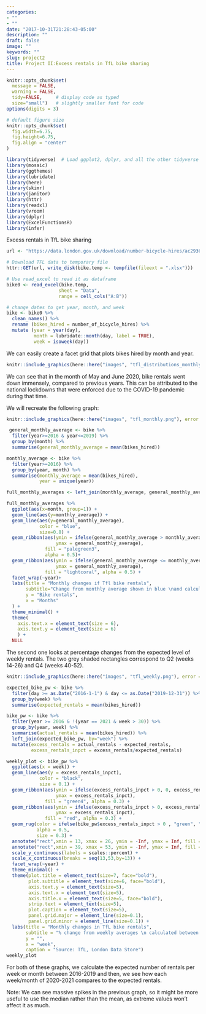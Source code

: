 ```yaml
---
categories:
- ""
- ""
date: "2017-10-31T21:28:43-05:00"
description: ""
draft: false
image: ""
keywords: ""
slug: project2
title: Project II:Excess rentals in TfL bike sharing
---
```


```r
knitr::opts_chunk$set(
  message = FALSE, 
  warning = FALSE, 
  tidy=FALSE,     # display code as typed
  size="small")   # slightly smaller font for code
options(digits = 3)

# default figure size
knitr::opts_chunk$set(
  fig.width=6.75, 
  fig.height=6.75,
  fig.align = "center"
)
```


```r
library(tidyverse)  # Load ggplot2, dplyr, and all the other tidyverse packages
library(mosaic)
library(ggthemes)
library(lubridate)
library(here)
library(skimr)
library(janitor)
library(httr)
library(readxl)
library(vroom)
library(dplyr)
library(ExcelFunctionsR)
library(infer)
```

Excess rentals in TfL bike sharing

```r
url <- "https://data.london.gov.uk/download/number-bicycle-hires/ac29363e-e0cb-47cc-a97a-e216d900a6b0/tfl-daily-cycle-hires.xlsx"

# Download TFL data to temporary file
httr::GET(url, write_disk(bike.temp <- tempfile(fileext = ".xlsx")))

# Use read_excel to read it as dataframe
bike0 <- read_excel(bike.temp,
                   sheet = "Data",
                   range = cell_cols("A:B"))

# change dates to get year, month, and week
bike <- bike0 %>% 
  clean_names() %>% 
  rename (bikes_hired = number_of_bicycle_hires) %>% 
  mutate (year = year(day),
          month = lubridate::month(day, label = TRUE),
          week = isoweek(day))
```



We can easily create a facet grid that plots bikes hired by month and year.

```r
knitr::include_graphics(here::here("images", "tfl_distributions_monthly.png"), error = FALSE)
```

We can see that in the month of May and June 2020, bike rentals went down immensely, compared to previous years. This can be attributed to the national lockdowns that were enforced due to the COVID-19 pandemic during that time.

We will recreate the following graph:

```r
knitr::include_graphics(here::here("images", "tfl_monthly.png"), error = FALSE)
```

```r
 general_monthly_average <- bike %>% 
  filter(year>=2016 & year<=2019) %>% 
  group_by(month) %>%
  summarise(general_monthly_average = mean(bikes_hired))

monthly_average <- bike %>% 
  filter(year>=2016) %>%
  group_by(year, month) %>%
  summarise(monthly_average = mean(bikes_hired),
            year = unique(year))

full_monthly_averages <- left_join(monthly_average, general_monthly_average, by="month")

full_monthly_averages %>% 
  ggplot(aes(x=month, group=1)) +
  geom_line(aes(y=monthly_average)) +
  geom_line(aes(y=general_monthly_average),
            color = "blue",
            size=0.8) +
  geom_ribbon(aes(ymin = ifelse(general_monthly_average > monthly_average, general_monthly_average, monthly_average), 
                  ymax = general_monthly_average), 
              fill = "palegreen3", 
              alpha = 0.5)+
  geom_ribbon(aes(ymin = ifelse(general_monthly_average <= monthly_average, general_monthly_average, monthly_average), 
                  ymax = general_monthly_average), 
              fill = "lightcoral", alpha = 0.5) +
  facet_wrap(~year)+
  labs(title = "Monthly changes if Tfl bike rentals",
       subtitle="Change from monthly average shown in blue \nand calculated between 2026-2019",
       y = "Bike rentals",
       x = "Months"
  ) +
  theme_minimal() +
  theme(
    axis.text.x = element_text(size = 6),
    axis.text.y = element_text(size = 6)
    ) +
  NULL

```
  
The second one looks at percentage changes from the expected level of weekly rentals. The two grey shaded rectangles correspond to Q2 (weeks 14-26) and Q4 (weeks 40-52).

```r
knitr::include_graphics(here::here("images", "tfl_weekly.png"), error = FALSE)
```

```r
expected_bike_pw <- bike %>%
  filter(day >= as.Date("2016-1-1") & day <= as.Date("2019-12-31")) %>%
  group_by(week) %>% 
  summarise(expected_rentals = mean(bikes_hired))

bike_pw <- bike %>%
  filter(year >= 2016 & !(year == 2021 & week > 30)) %>%
  group_by(year, week) %>% 
  summarise(actual_rentals = mean(bikes_hired)) %>% 
  left_join(expected_bike_pw, by="week") %>% 
  mutate(excess_rentals = actual_rentals - expected_rentals,
         excess_rentals_inpct = excess_rentals/expected_rentals)
```


```r
weekly_plot <- bike_pw %>% 
  ggplot(aes(x = week)) +
  geom_line(aes(y = excess_rentals_inpct), 
            color = "black", 
            size = 0.1) +
  geom_ribbon(aes(ymin = ifelse(excess_rentals_inpct > 0, 0, excess_rentals_inpct), 
                  ymax = excess_rentals_inpct),
              fill = "green4", alpha = 0.3) +
  geom_ribbon(aes(ymin = ifelse(excess_rentals_inpct > 0, excess_rentals_inpct, 0), 
                  ymax = excess_rentals_inpct),
              fill = "red", alpha = 0.3) +
  geom_rug(color = ifelse(bike_pw$excess_rentals_inpct > 0 , "green", "red"),
           alpha = 0.5,
           size = 0.3) +
  annotate("rect",xmin = 13, xmax = 26, ymin = -Inf, ymax = Inf, fill = "grey", alpha = 0.3) +
  annotate("rect",xmin = 39, xmax = 53, ymin = -Inf, ymax = Inf, fill = "grey", alpha = 0.3) +
  scale_y_continuous(labels = scales::percent) +
  scale_x_continuous(breaks = seq(13,53,by=13)) +
  facet_wrap(~year) +
  theme_minimal() +
  theme(plot.title = element_text(size=7, face="bold"),
        plot.subtitle = element_text(size=6, face="bold"),
        axis.text.y = element_text(size=5),
        axis.text.x = element_text(size=5),
        axis.title.x = element_text(size=5, face="bold"),
        strip.text = element_text(size=5),
        plot.caption = element_text(size=5),
        panel.grid.major = element_line(size=0.1),
        panel.grid.minor = element_line(size=0.1)) +
  labs(title = "Monthly changes in TfL bike rentals", 
       subtitle = "% change from weekly averages \n calculated between 2016-2019",
       y = "", 
       x = "week",
       caption = "Source: TfL, London Data Store") 
weekly_plot

```

For both of these graphs, we calculate the expected number of rentals per week or month between 2016-2019 and then, we see how each week/month of 2020-2021 compares to the expected rentals. 

Note: We can see massive spikes in the previous graph, so it might be more useful to use the median rather than the mean, as extreme values won't affect it as much.

